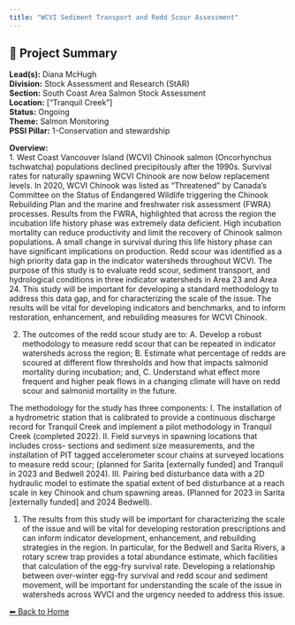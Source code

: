 ```yaml
---
title: "WCVI Sediment Transport and Redd Scour Assessment"
---
```


## 🧬 Project Summary

**Lead(s):** Diana McHugh  
**Division:** Stock Assessment and Research (StAR)  
**Section:** South Coast Area Salmon Stock Assessment  
**Location:** ["Tranquil Creek"]  
**Status:** Ongoing  
**Theme:** Salmon Monitoring  
**PSSI Pillar:** 1-Conservation and stewardship  

**Overview:**  
1. West Coast Vancouver Island (WCVI) Chinook salmon (Oncorhynchus tschwatcha) populations declined precipitously after the 1990s. Survival rates for naturally spawning WCVI Chinook are now below replacement levels. In 2020, WCVI Chinook was listed as "Threatened" by Canada's Committee on the Status of Endangered Wildlife triggering the Chinook Rebuilding Plan and the marine and freshwater risk assessment (FWRA) processes. Results from the FWRA, highlighted that across the region the incubation life history phase was extremely data deficient. High incubation mortality can reduce productivity and limit the recovery of Chinook salmon populations. A small change in survival during this life history phase can have significant implications on production. Redd scour was identified as a high priority data gap in the indicator watersheds throughout WCVI. The purpose of this study is to evaluate redd scour, sediment transport, and hydrological conditions in three indicator watersheds in Area 23 and Area 24. This study will be important for developing a standard methodology to address this data gap, and for characterizing the scale of the issue. The results will be vital for developing indicators and benchmarks, and to inform restoration, enhancement, and rebuilding measures for WCVI Chinook.

  2. The outcomes of the redd scour study are to: A. Develop a robust methodology to measure redd scour that can be repeated in indicator watersheds across the region; B. Estimate what percentage of redds are scoured at different flow thresholds and how that impacts salmonid mortality during incubation; and, C. Understand what effect more frequent and higher peak flows in a changing climate will have on redd scour and salmonid mortality in the future.

The methodology for the study has three components: I. The installation of a
hydrometric station that is calibrated to provide a continuous discharge
record for Tranquil Creek and implement a pilot methodology in Tranquil Creek
(completed 2022). II. Field surveys in spawning locations that includes cross-
sections and sediment size measurements, and the installation of PIT tagged
accelerometer scour chains at surveyed locations to measure redd scour;
(planned for Sarita [externally funded] and Tranquil in 2023 and Bedwell
2024). III. Pairing bed disturbance data with a 2D hydraulic model to estimate
the spatial extent of bed disturbance at a reach scale in key Chinook and chum
spawning areas. (Planned for 2023 in Sarita [externally funded] and 2024
Bedwell).

  1. The results from this study will be important for characterizing the scale of the issue and will be vital for developing restoration prescriptions and can inform indicator development, enhancement, and rebuilding strategies in the region. In particular, for the Bedwell and Sarita Rivers, a rotary screw trap provides a total abundance estimate, which facilities that calculation of the egg-fry survival rate. Developing a relationship between over-winter egg-fry survival and redd scour and sediment movement, will be important for understanding the scale of the issue in watersheds across WVCI and the urgency needed to address this issue.



[⬅ Back to Home](../index.qmd)
